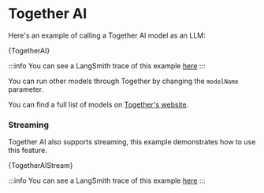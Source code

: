 
# Together AI

Here's an example of calling a Together AI model as an LLM:


<CodeBlock language="typescript">{TogetherAI}</CodeBlock>

:::info
You can see a LangSmith trace of this example [here](https://smith.langchain.com/public/c2e54140-e383-4796-9d5c-b0aef1702f4a/r)
:::

You can run other models through Together by changing the `modelName` parameter.

You can find a full list of models on [Together's website](https://api.together.xyz/playground).

### Streaming

Together AI also supports streaming, this example demonstrates how to use this feature.

<CodeBlock language="typescript">{TogetherAIStream}</CodeBlock>

:::info
You can see a LangSmith trace of this example [here](https://smith.langchain.com/public/b743ad5a-90e9-4960-b253-1c36cba0a919/r)
:::
